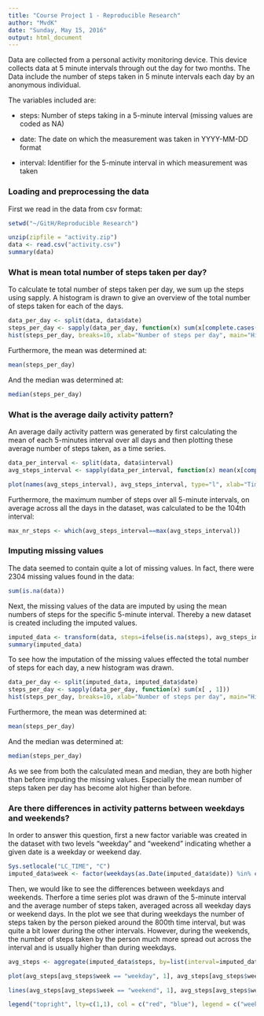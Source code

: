 ```yaml
---
title: "Course Project 1 - Reproducible Research"
author: "MvdK"
date: "Sunday, May 15, 2016"
output: html_document
---
```


Data are collected from a personal activity monitoring device. This device collects data at 5 minute intervals through out the day for two months. The Data include the number of steps taken in 5 minute intervals each day by an anonymous individual.

The variables included are:

* steps: Number of steps taking in a 5-minute interval (missing values are coded as NA)

* date: The date on which the measurement was taken in YYYY-MM-DD format

* interval: Identifier for the 5-minute interval in which measurement was taken



### Loading and preprocessing the data

First we read in the data from csv format: 
```r
setwd("~/GitH/Reproducible Research")
```

```r
unzip(zipfile = "activity.zip")
data <- read.csv("activity.csv")
summary(data)
```



### What is mean total number of steps taken per day?

To calculate te total number of steps taken per day, we sum up the steps using sapply. A histogram is drawn to give an overview of the total number of steps taken for each of the days. 

```r
data_per_day <- split(data, data$date)
steps_per_day <- sapply(data_per_day, function(x) sum(x[complete.cases(x) , 1]))
hist(steps_per_day, breaks=10, xlab="Number of steps per day", main="Histogram of total steps per day")
```

Furthermore, the mean was determined at:
```r
mean(steps_per_day)
```

And the median was determined at:
```r
median(steps_per_day)
```



### What is the average daily activity pattern?

An average daily activity pattern was generated by first calculating the mean of each 5-minutes interval over all days and then plotting these average number of steps taken, as a time series.

```r
data_per_interval <- split(data, data$interval)
avg_steps_interval <- sapply(data_per_interval, function(x) mean(x[complete.cases(x) , 1]))

plot(names(avg_steps_interval), avg_steps_interval, type="l", xlab="Time interval", ylab="Average number of steps", main="Daily activity pattern")
```

Furthermore, the maximum number of steps over all 5-minute intervals, on average across all the days in the dataset, was calculated to be the 104th interval:

```r
max_nr_steps <- which(avg_steps_interval==max(avg_steps_interval))
```



### Imputing missing values

The data seemed to contain quite a lot of missing values. In fact, there were 2304 missing values found in the data:
```r
sum(is.na(data))
```

Next, the missing values of the data are imputed by using the mean numbers of steps for the specific 5-minute interval. Thereby a new dataset is created including the imputed values. 
```r
imputed_data <- transform(data, steps=ifelse(is.na(steps), avg_steps_interval, steps))
summary(imputed_data)
```

To see how the imputation of the missing values effected the total number of steps for each day, a new histogram was drawn.

```r
data_per_day <- split(imputed_data, imputed_data$date)
steps_per_day <- sapply(data_per_day, function(x) sum(x[ , 1]))
hist(steps_per_day, breaks=10, xlab="Number of steps per day", main="Histogram of total steps per day")
```

Furthermore, the mean was determined at:
```r
mean(steps_per_day)
```

And the median was determined at:
```r
median(steps_per_day)
```

As we see from both the calculated mean and median, they are both higher than before imputing the missing values. Especially the mean number of steps taken per day has become alot higher than before. 



### Are there differences in activity patterns between weekdays and weekends?

In order to answer this question, first a new factor variable was created in the dataset with two levels "weekday" and "weekend" indicating whether a given date is a weekday or weekend day.

```r
Sys.setlocale("LC_TIME", "C")
imputed_data$week <- factor(weekdays(as.Date(imputed_data$date)) %in% c("Saturday","Sunday"), labels=c("weekday","weekend"), ordered=FALSE)
```

Then, we would like to see the differences between weekdays and weekends. Therfore a time series plot was drawn of the 5-minute interval and the average number of steps taken, averaged across all weekday days or weekend days. In the plot we see that during weekdays the number of steps taken by the person pieked around the 800th time interval, but was quite a bit lower during the other intervals. However, during the weekends, the number of steps taken by the person much more spread out across the interval and is usually higher than during weekdays.   

```r
avg_steps <- aggregate(imputed_data$steps, by=list(interval=imputed_data$interval, week=imputed_data$week), mean)

plot(avg_steps[avg_steps$week == "weekday", 1], avg_steps[avg_steps$week == "weekday", 3], type="l", xlab="Time interval", ylab="Average number of steps", main="Daily activity pattern", col="red")

lines(avg_steps[avg_steps$week == "weekend", 1], avg_steps[avg_steps$week == "weekend", 3], col="blue")

legend("topright", lty=c(1,1), col = c("red", "blue"), legend = c("weekday", "weekend"))
```


